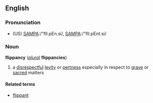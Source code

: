 ==English==
===Pronunciation===
*(US) [[Pronunciation guide|SAMPA]]:/"flI.pEn.si/, [[Pronunciation guide|SAMPA]]:/"flI.pEnt.si/

===Noun===
'''flippancy''' (''[[plural]]'' '''flippancies''')

#a [[disrespectful]] [[levity]] or [[pertness]] especially in respect to [[grave]] or [[sacred]] matters

====Related terms====
*[[flippant]]